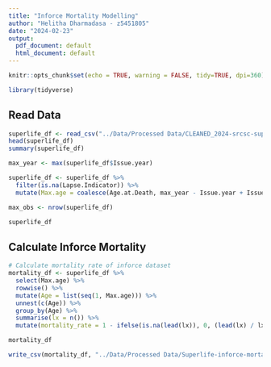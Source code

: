 ```yaml
---
title: "Inforce Mortality Modelling"
author: "Helitha Dharmadasa - z5451805"
date: "2024-02-23"
output:
  pdf_document: default
  html_document: default
---
```



```r
knitr::opts_chunk$set(echo = TRUE, warning = FALSE, tidy=TRUE, dpi=360)
```

```r
library(tidyverse)
```

## Read Data
```r
superlife_df <- read_csv("../Data/Processed Data/CLEANED_2024-srcsc-superlife-inforce-dataset.csv")
head(superlife_df)
summary(superlife_df)
```

```r
max_year <- max(superlife_df$Issue.year)

superlife_df <- superlife_df %>%
  filter(is.na(Lapse.Indicator)) %>%
  mutate(Max.age = coalesce(Age.at.Death, max_year - Issue.year + Issue.age))

max_obs <- nrow(superlife_df)

superlife_df
```


## Calculate Inforce Mortality
```r
# Calculate mortality rate of inforce dataset
mortality_df <- superlife_df %>%
  select(Max.age) %>%
  rowwise() %>%
  mutate(Age = list(seq(1, Max.age))) %>%
  unnest(c(Age)) %>%
  group_by(Age) %>%
  summarise(lx = n()) %>%
  mutate(mortality_rate = 1 - ifelse(is.na(lead(lx)), 0, (lead(lx) / lx)))

mortality_df
```


```r
write_csv(mortality_df, "../Data/Processed Data/Superlife-inforce-mortality-table.csv")
```









